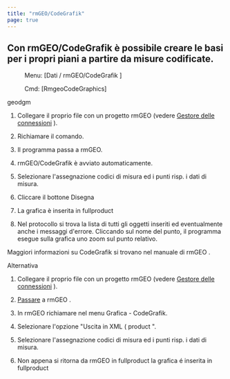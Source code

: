 ```yaml
---
title: "rmGEO/CodeGrafik"
page: true
---
```

## Con  <Bold>  <Italic> rmGEO/CodeGrafik </Italic>  </Bold>  &#232; possibile creare le basi per i propri piani a partire da misure codificate.
 <Menu> Menu: [Dati / rmGEO/CodeGrafik ] </Menu> 
 <Menu> Cmd: [RmgeoCodeGraphics] </Menu> 

 <Placeholder>geodgm</Placeholder> 

1. Collegare il proprio file con un progetto rmGEO (vedere 
[Gestore delle connessioni](../daten/rmgeo-verbindungsmanager)
).

2. Richiamare il comando.

3. Il programma passa a rmGEO.

4. <Bold> <Italic> rmGEO/CodeGrafik </Italic> </Bold>  &#232; avviato automaticamente.

5. Selezionare l&#39;assegnazione codici di misura ed i punti risp. i dati di misura.

6. Cliccare il bottone <Border>Disegna</Border> 
7. La grafica &#232; inserita in <Placeholder>fullproduct</Placeholder> 
8. Nel protocollo si trova la lista di tutti gli oggetti inseriti ed eventualmente anche i messaggi d&#39;errore. Cliccando sul nome del punto, il programma esegue sulla grafica uno zoom sul punto relativo.




Maggiori informazioni su CodeGrafik si trovano nel manuale di  <Bold>  <Italic> rmGEO </Italic>  </Bold> .

Alternativa
  

1. Collegare il proprio file con un progetto rmGEO (vedere 
[Gestore delle connessioni](../daten/rmgeo-verbindungsmanager)
).

2. [Passare](../daten/rmgeo-wechsel)
 a <Bold> <Italic> rmGEO </Italic> </Bold> .

3. In <Bold> <Italic> rmGEO </Italic> </Bold>  richiamare nel menu Grafica - CodeGrafik.

4. Selezionare l&#39;opzione &quot;Uscita in XML ( <Placeholder>product</Placeholder> &quot;.

5. Selezionare l&#39;assegnazione codici di misura ed i punti risp. i dati di misura.

6. Non appena si ritorna da <Bold> <Italic> rmGEO </Italic> </Bold>  in <Placeholder>fullproduct</Placeholder>  la grafica &#233; inserita in <Placeholder>fullproduct</Placeholder> 



